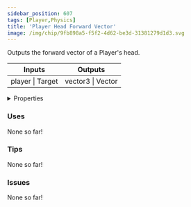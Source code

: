 ```yaml
---
sidebar_position: 607
tags: [Player,Physics]
title: 'Player Head Forward Vector'
image: /img/chip/9fb898a5-f5f2-4d62-be3d-31381279d1d3.svg
---
```


Outputs the forward vector of a Player's head.



<IChip uuid="9fb898a5-f5f2-4d62-be3d-31381279d1d3"/>

<table><thead><tr><th>Inputs</th><th>Outputs</th></tr></thead><tbody><tr><td>player | Target</td><td>vector3 | Vector</td></tr></tbody></table>

<details>
  <summary>Properties</summary>
  <div>
    <div>
    <table>
      <tbody>
        <tr>
          <td>Is beta required?</td>
          <td>No</td>
        </tr>
        <tr>
          <td>Is chip a trolling risk?</td>
          <td>No</td>
        </tr>
        <tr>
          <td>Is chip a role assignment risk?</td>
          <td>No</td>
        </tr>
        <tr>
          <td>Chip UUID</td>
          <td>9fb898a5-f5f2-4d62-be3d-31381279d1d3</td>
        </tr>
        <tr>
          <td>Room availability</td>
          <td>Available everywhere</td>
        </tr>
      </tbody>
    </table>
    </div>
  </div>
</details>

### Uses

None so far!

### Tips

None so far!

### Issues

None so far!